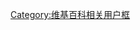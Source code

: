 {{Userbox
  |border-c = #bbb
  |border-s = 1
  |id-c     = #bdf
  |id-s     = 12
  |id-fc    = #003399
  |id       = [[File:Postfix-dia.svg|45px]]
  |info-s   = 10
  |info-c   = #f6f6f6
  |info     = 這個用戶編寫維基百科程序並[[Wikipedia:互助客栈/技术|解決技術問題]]。
  |usercategory = 維基碼農
  |nocat    = {{{nocat|}}}
}}<noinclude>
[[Category:维基百科相关用户框]]
</noinclude>